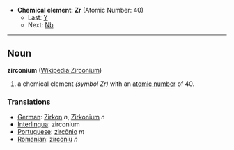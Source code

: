 *'''Chemical element''': '''Zr''' (Atomic Number: 40)
**Last: [[Yttrium|Y]]
**Next: [[Niobium|Nb]]
----
== Noun ==
'''zirconium''' ([[en:Zirconium|Wikipedia:Zirconium]])

# a chemical element ''(symbol Zr)'' with an [[atomic number]] of 40.

===Translations===
*[[German]]: [[Zirkon]] ''n'', [[Zirkonium]] ''n''
*[[Interlingua]]: zirconium
*[[Portuguese]]: [[zircônio]] ''m''
*[[Romanian]]: [[zirconiu]] ''n''